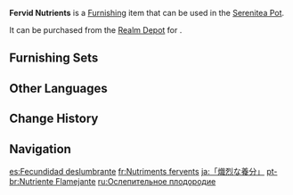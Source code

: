 {{Furnishing Infobox
|id             = 372335
|image          = Item Fervid Nutrients.png
|category       = Landform
|subcategory    = Tree
|quality        = 3
|adeptal_energy = 20
|load           = 50
|reduced_load   = 50
|description    = A plant with a strange canopy and a trunk that twists wherever it pleases. Thankfully, the texture is not overly soft, and the plant can still produce useful timber.<br>Based on the scholars' experiment results, the canopy of these plants function as "soil nutrient indicators." The brighter orange the canopy is, the more fertile the soil below. Therefore, areas such as [[Pardis Dhyai]]'s research fields will also grow these plants.
|mention        = 
|blueprint      = 
|source1        = [[Realm Depot]]
}}
'''Fervid Nutrients''' is a [[Furnishing]] item that can be used in the [[Serenitea Pot]].

It can be purchased from the [[Realm Depot]] for {{Item|Realm Currency|30|x=80}}.

==Furnishing Sets==
{{Craft Usage|type=Furnishing Set}}

==Other Languages==
{{Other Languages
|default_hidden = 1
|en      = Fervid Nutrients
|zhs     = 「炽烈的养分」
|zhs_rm  = "Chìliè de Yǎngfèn"
|zht     = 「熾烈的養分」
|zht_rm  = "Chìliè de Yǎngfèn"
|ja      = 「熾烈な養分」
|ja_rm   = "Shiretsu-na Youbun"
|ko      = 「이글대는 양분」
|es      = Fecundidad deslumbrante
|fr      = Nutriments fervents
|ru      = Ослепительное плодородие
|th      = "สารอาหารสุดแผดเผา"
|th_rm   = 
|vi      = Dinh Dưỡng Mãnh Liệt
|de      = „Gleißender Nährstoffindikator“
|id      = Nutrisi Berlimpah
|pt      = Nutriente Flamejante
|tr      = Verimli Besinler
|it      = Nutrienti fervidi
}}

==Change History==
{{Change History|3.2}}

==Navigation==
{{Furnishing Navbox|exterior}}

[[es:Fecundidad deslumbrante]]
[[fr:Nutriments fervents]]
[[ja:「熾烈な養分」]]
[[pt-br:Nutriente Flamejante]]
[[ru:Ослепительное плодородие]]